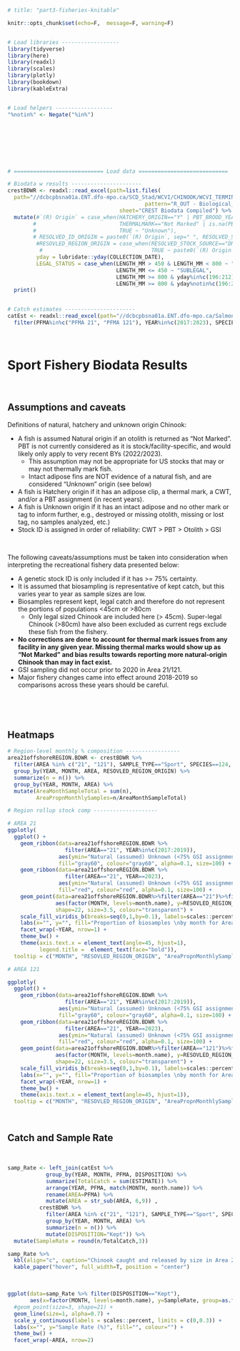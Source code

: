 
```r
# title: "part3-fisheries-knitable"

knitr::opts_chunk$set(echo=F,  message=F, warning=F)


# Load libraries ------------------
library(tidyverse)
library(here)
library(readxl)
library(scales)
library(plotly)
library(bookdown)
library(kableExtra)


# Load helpers ------------------
"%notin%" <- Negate("%in%")








# ============================ Load data ============================

# Biodata w results ----------------------
crestBDWR <- readxl::read_excel(path=list.files(
  path="//dcbcpbsna01a.ENT.dfo-mpo.ca/SCD_Stad/WCVI/CHINOOK/WCVI_TERMINAL_RUN/Annual_data_summaries_for_RunRecons/CRESTcompile_base-files/2-Export-from-R/",
                                           pattern="R_OUT - Biological_Data_With_Results*.*xlsx", full.names = T),
                                   sheet="CREST Biodata Compiled") %>%
  mutate(#`(R) Origin` = case_when(HATCHERY_ORIGIN=="Y" | PBT_BROOD_YEAR > 2000 ~ "Hatchery",
        #                          THERMALMARK=="Not Marked" | is.na(PBT_BROOD_YEAR) | PBT_BROOD_YEAR==0  ~ "Natural (assumed)",
        #                          TRUE ~ "Unknown"),
        # RESOLVED_ID_ORIGIN = paste0(`(R) Origin`, sep=" ", RESOLVED_STOCK_ORIGIN),
         #RESOVLED_REGION_ORIGIN = case_when(RESOLVED_STOCK_SOURCE=="DNA" & PROB_1 <0.75 ~ paste0(`(R) Origin`, sep=" ", "Unknown (<75% GSI assignment)"),
          #                                  TRUE ~ paste0(`(R) Origin`, sep=" ", RESOLVED_STOCK_ROLLUP)),
         yday = lubridate::yday(COLLECTION_DATE),
         LEGAL_STATUS = case_when(LENGTH_MM > 450 & LENGTH_MM < 800 ~ "LEGAL",
                                  LENGTH_MM <= 450 ~ "SUBLEGAL",
                                  LENGTH_MM >= 800 & yday%in%c(196:212) ~ "SUPERLEGAL",
                                  LENGTH_MM >= 800 & yday%notin%c(196:212) ~ "LEGAL")) %>% 
  print()


# Catch estimates ----------------------
catEst <- readxl::read_excel(path="//dcbcpbsna01a.ENT.dfo-mpo.ca/Salmon$/FMCR_Fishery_Monitoring_Catch_Reporting/Recreational_CM/Catch_Data/SC Sport Catch Creel Sub-area Disposition (Master Do No Edit).xlsx", sheet="YTD") %>%
  filter(PFMA%in%c("PFMA 21", "PFMA 121"), YEAR%in%c(2017:2023), SPECIES=="CHINOOK SALMON")
```

<br> 



# **Sport Fishery Biodata Results**

<br>

## **Assumptions and caveats**

Definitions of natural, hatchery and unknown origin Chinook:

- A fish is assumed Natural origin if an otolith is returned as "Not Marked". PBT is not currently considered as it is stock/facility-specific, and would likely only apply to very recent BYs (2022/2023). 
  + This assumption may not be appropriate for US stocks that may or may not thermally mark fish.
  + Intact adipose fins are NOT evidence of a natural fish, and are considered "Unknown" origin (see below)
- A fish is Hatchery origin if it has an adipose clip, a thermal mark, a CWT, and/or a PBT assignment (in recent years).
- A fish is Unknown origin if it has an intact adipose and no other mark or tag to inform further, e.g., destroyed or missing otolith, missing or lost tag, no  samples analyzed, etc.) 
- Stock ID is assigned in order of reliability: CWT > PBT > Otolith > GSI

<br>

The following caveats/assumptions must be taken into consideration when interpreting the recreational fishery data presented below:

- A genetic stock ID is only included if it has >= 75% certainty.
- It is assumed that biosampling is representative of kept catch, but this varies year to year as sample sizes are low. 
- Biosamples represent kept, legal catch and therefore do not represent the portions of populations <45cm or >80cm
  + Only legal sized Chinook are included here (> 45cm). Super-legal Chinook (>80cm) have also been excluded as current regs exclude these fish from the fishery.
- **No corrections are done to account for thermal mark issues from any facility in any given year. Missing  thermal marks would show up as "Not Marked" and bias results towards reporting more natural-origin Chinook than may in fact exist.**
- GSI sampling did not occur prior to 2020 in Area 21/121. 
- Major fishery changes came into effect around 2018-2019 so comparisons across these years should be careful. 


<br>

<br>


## **Heatmaps**

```r
# Region-level monthly % composition -----------------
area21offshoreREGION.BDWR <- crestBDWR %>% 
  filter(AREA %in% c("21", "121"), SAMPLE_TYPE=="Sport", SPECIES==124, DISPOSITION=="Kept", LEGAL_STATUS=="LEGAL") %>% 
  group_by(YEAR, MONTH, AREA, RESOVLED_REGION_ORIGIN) %>% 
  summarize(n = n()) %>% 
  group_by(YEAR, MONTH, AREA) %>%
  mutate(AreaMonthSampleTotal = sum(n),
         AreaPropnMonthlySamples=n/AreaMonthSampleTotal)  
```


```r

# Region rollup stock comp --------------------

# AREA 21
ggplotly(
  ggplot() +
    geom_ribbon(data=area21offshoreREGION.BDWR %>%
                  filter(AREA=="21", YEAR%in%c(2017:2019)),
                aes(ymin="Natural (assumed) Unknown (<75% GSI assignment)", ymax="Natural (assumed) California", factor(MONTH, levels=month.name)), 
                fill="gray60", colour="gray60", alpha=0.1, size=100) +
    geom_ribbon(data=area21offshoreREGION.BDWR %>%
                  filter(AREA=="21", YEAR==2023),
                aes(ymin="Natural (assumed) Unknown (<75% GSI assignment)", ymax="Hatchery California", factor(MONTH, levels=month.name)), 
                fill="red", colour="red", alpha=0.1, size=100) +
    geom_point(data=area21offshoreREGION.BDWR%>%filter(AREA=="21")%>%filter(RESOVLED_REGION_ORIGIN!="Unknown NA"),
               aes(factor(MONTH, levels=month.name), y=RESOVLED_REGION_ORIGIN,  fill=AreaPropnMonthlySamples, text=paste0("n=",n)),
               shape=22, size=3.5, colour="transparent") +
    scale_fill_viridis_b(breaks=seq(0,1,by=0.1), labels=scales::percent) +
    labs(x="", y="", fill="Proportion of biosamples \nby month for Area 21") +
    facet_wrap(~YEAR, nrow=1) +
    theme_bw() +
    theme(axis.text.x = element_text(angle=45, hjust=1),
          legend.title =  element_text(face="bold")),
  tooltip = c("MONTH", "RESOVLED_REGION_ORIGIN", "AreaPropnMonthlySamples", "text")) 
```





```r

# AREA 121

ggplotly(
  ggplot() +
    geom_ribbon(data=area21offshoreREGION.BDWR %>%
                  filter(AREA=="21", YEAR%in%c(2017:2019)),
                aes(ymin="Natural (assumed) Unknown (<75% GSI assignment)", ymax="Natural (assumed) California", factor(MONTH, levels=month.name)), 
                fill="gray60", colour="gray60", alpha=0.1, size=100) +
    geom_ribbon(data=area21offshoreREGION.BDWR %>%
                  filter(AREA=="21", YEAR==2023),
                aes(ymin="Natural (assumed) Unknown (<75% GSI assignment)", ymax="Hatchery California", factor(MONTH, levels=month.name)), 
                fill="red", colour="red", alpha=0.1, size=100) +
    geom_point(data=area21offshoreREGION.BDWR%>%filter(AREA=="121")%>%filter(RESOVLED_REGION_ORIGIN!="Unknown NA"), 
               aes(factor(MONTH, levels=month.name), y=RESOVLED_REGION_ORIGIN,  fill=AreaPropnMonthlySamples, text=paste0("n=",n)),
               shape=22, size=3.5, colour="transparent") +
    scale_fill_viridis_b(breaks=seq(0,1,by=0.1), labels=scales::percent) +
    labs(x="", y="", fill="Proportion of biosamples \nby month for Area 121") +
    facet_wrap(~YEAR, nrow=1) +
    theme_bw() +
    theme(axis.text.x = element_text(angle=45, hjust=1)),
  tooltip = c("MONTH", "RESOVLED_REGION_ORIGIN", "AreaPropnMonthlySamples", "text")) 
```

<br> 

## **Catch and Sample Rate**

<br>

```r
samp_Rate <- left_join(catEst %>% 
            group_by(YEAR, MONTH, PFMA, DISPOSITION) %>%
            summarize(TotalCatch = sum(ESTIMATE)) %>%
            arrange(YEAR, PFMA, match(MONTH, month.name)) %>%
            rename(AREA=PFMA) %>%
            mutate(AREA = str_sub(AREA, 6,9)) ,
          crestBDWR %>% 
            filter(AREA %in% c("21", "121"), SAMPLE_TYPE=="Sport", SPECIES==124, DISPOSITION=="Kept", LEGAL_STATUS=="LEGAL") %>% 
            group_by(YEAR, MONTH, AREA) %>% 
            summarize(n = n()) %>%
            mutate(DISPOSITION="Kept")) %>%
  mutate(SampleRate = round(n/TotalCatch,3))  

samp_Rate %>%
  kbl(align="c", caption="Chinook caught and released by size in Area 21 and 121.") %>%
  kable_paper("hover", full_width=T, position = "center") 
```

<br>

```r
ggplot(data=samp_Rate %>% filter(DISPOSITION=="Kept"), 
       aes(x=factor(MONTH, levels=month.name), y=SampleRate, group=as.factor(YEAR), colour=as.factor(YEAR), fill=as.factor(YEAR))) +
  #geom_point(size=3, shape=21) +
  geom_line(size=1, alpha=0.7) +
  scale_y_continuous(labels = scales::percent, limits = c(0,0.3)) +
  labs(x="", y="Sample Rate (%)", fill="", colour="") +
  theme_bw() +
  facet_wrap(~AREA, nrow=2)
```








